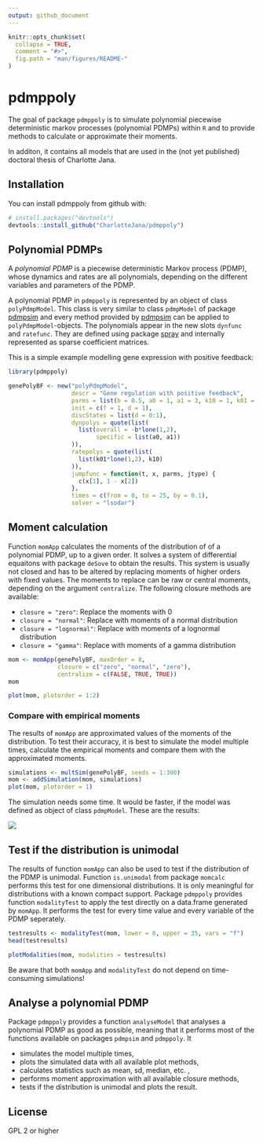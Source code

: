 ```yaml
---
output: github_document
---
```


<!-- README.md is generated from README.Rmd. Please edit that file -->

```r
knitr::opts_chunk$set(
  collapse = TRUE,
  comment = "#>",
  fig.path = "man/figures/README-"
)
```

# pdmppoly

The goal of package `pdmppoly` is to simulate polynomial piecewise 
deterministic markov processes (polynomial PDMPs) within `R` and to provide 
methods to calculate or approximate their moments.

In additon, it contains all models that are used in the (not yet published) 
doctoral thesis of Charlotte Jana.

## Installation

You can install pdmppoly from github with:

```r
# install.packages("devtools")
devtools::install_github("CharlotteJana/pdmppoly")
```

## Polynomial PDMPs

A *polynomial PDMP* is a piecewise deterministic Markov process (PDMP), whose
dynamics and rates are all polynomials, depending on the different variables
and parameters of the PDMP.

A polynomial PDMP in `pdmppoly` is represented by an object of class `polyPdmpModel`.
This class is very similar to class `pdmpModel` of package [pdmpsim](https://github.com/CharlotteJana/pdmpsim) and every method provided by [pdmpsim](https://github.com/CharlotteJana/pdmpsim) can be applied to `polyPdmpModel`-objects.
The polynomials appear in the new slots `dynfunc` and `ratefunc`. They are defined using package [spray](https://github.com/RobinHankin/spray.git) and internally represented as sparse coefficient matrices.

This is a simple example modelling gene expression with positive feedback:

```r
library(pdmppoly)
```

```r
genePolyBF <- new("polyPdmpModel",
                  descr = "Gene regulation with positive feedback",
                  parms = list(b = 0.5, a0 = 1, a1 = 3, k10 = 1, k01 = 0.5), 
                  init = c(f = 1, d = 1), 
                  discStates = list(d = 0:1),
                  dynpolys = quote(list(
                    list(overall = -b*lone(1,2),
                         specific = list(a0, a1))
                  )),
                  ratepolys = quote(list(  
                    list(k01*lone(1,2), k10)
                  )),
                  jumpfunc = function(t, x, parms, jtype) {
                    c(x[1], 1 - x[2])
                  }, 
                  times = c(from = 0, to = 25, by = 0.1), 
                  solver = "lsodar")

```

## Moment calculation

Function `momApp` calculates the moments of the distribution of of a polynomial PDMP, 
up to a given order. It solves a system of  differential equaitons with 
package `deSove` to obtain the results. This system is usually not closed
and has to be altered by replacing moments of higher orders with fixed values. 
The moments to replace can be raw or central moments, depending on the argument
`centralize`. The following closure methods are available:

* `closure = "zero"`: Replace the moments with 0
* `closure = "normal"`: Replace with moments of a normal distribution
* `closure = "lognormal"`: Replace with moments of a lognormal distribution
* `closure = "gamma"`: Replace with moments of a gamma distribution

```r
mom <- momApp(genePolyBF, maxOrder = 8,
              closure = c("zero", "normal", "zero"), 
              centralize = c(FALSE, TRUE, TRUE))
mom
```

```r
plot(mom, plotorder = 1:2)
```

### Compare with empirical moments

The results of `momApp` are approximated values of the moments of the distribution.
To test their accuracy, it is best to simulate the model multiple times, calculate the empirical moments and compare them with the approximated moments.

```r
simulations <- multSim(genePolyBF, seeds = 1:300)
mom <- addSimulation(mom, simulations)
plot(mom, plotorder = 1)
```

The simulation needs some time. It would be faster, if the model was defined
as object of class `pdmpModel`. These are the results:

![](https://github.com/CharlotteJana/pdmppoly/man/figures/compareMoments.png)

## Test if the distribution is unimodal

The results of function `momApp` can also be used to test if the distribution of the PDMP
is unimodal. Function `is.unimodal` from package `momcalc` performs this test for
one dimensional distributions. It is only meaningful for distributions with a known compact support. Package `pdmppoly` provides function `modalityTest` to apply the test
directly on a data.frame generated by `momApp`. It performs the test for every time
value and every variable of the PDMP seperately.

```r
testresults <- modalityTest(mom, lower = 0, upper = 35, vars = "f")
head(testresults)
```

```r
plotModalities(mom, modalities = testresults)
```

Be aware that both `momApp` and `modalityTest` do not depend on time-consuming simulations!

## Analyse a polynomial PDMP 

Package `pdmppoly` provides a function `analyseModel` that analyses a polynomial PDMP as good as possible, meaning that it performs most of the functions available on packages `pdmpsim` and `pdmppoly`. It

* simulates the model multiple times,
* plots the simulated data with all available plot methods,
* calculates statistics such as mean, sd, median, etc. ,
* performs moment approximation with all available closure methods,
* tests if the distribution is unimodal and plots the result.

## License

GPL 2 or higher